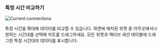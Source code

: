 ### 특정 시간 비교하기

<InDoc product="postgresql,mysql,oracle-pro,oracle"><ImgLang img='db-count-trend-extend-time.png' desc='액티브 세션' /></InDoc>

<InDoc product="redis"><ImgLang img='db-count-trend-extend-time-redis.png' desc='초당 처리 명령 수' /></InDoc>

<InDoc product="altibase"><ImgLang img='db-count-trend-extend-time-altibase.png' desc='초당 처리 명령 수' multi="true" /></InDoc>

<InDoc product="mongodb">

![Current connections](/img/db-count-trend-extend-time-mongodb.png)

</InDoc>

특정 시간을 확대해 데이터를 비교할 수 있습니다. 화면에 배치된 위젯 중 아무곳에서나 원하는 시간대를 선택해 차트를 드래그하세요. 모든 위젯과 액티브 세션 테이블에 드래그한 특정 시간대의 데이터를 표시합니다.